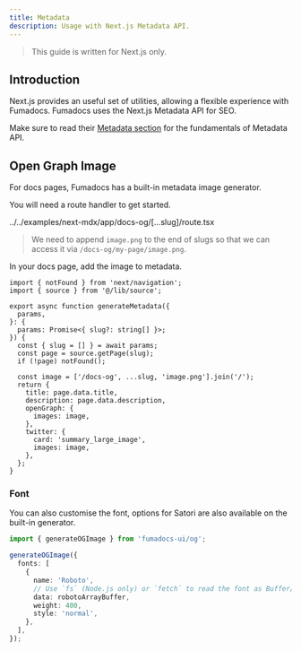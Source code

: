 ```yaml
---
title: Metadata
description: Usage with Next.js Metadata API.
---
```


> This guide is written for Next.js only.

## Introduction

Next.js provides an useful set of utilities, allowing a flexible experience with Fumadocs.
Fumadocs uses the Next.js Metadata API for SEO.

Make sure to read their [Metadata section](https://nextjs.org/docs/app/building-your-application/optimizing/metadata) for the fundamentals of Metadata API.

## Open Graph Image

For docs pages, Fumadocs has a built-in metadata image generator.

You will need a route handler to get started.

<include cwd meta='title="app/docs-og/[...slug]/route.tsx"'>
  ../../examples/next-mdx/app/docs-og/[...slug]/route.tsx
</include>

> We need to append `image.png` to the end of slugs so that we can access it via `/docs-og/my-page/image.png`.

In your docs page, add the image to metadata.

```tsx title="app/docs/[[...slug]]/page.tsx"
import { notFound } from 'next/navigation';
import { source } from '@/lib/source';

export async function generateMetadata({
  params,
}: {
  params: Promise<{ slug?: string[] }>;
}) {
  const { slug = [] } = await params;
  const page = source.getPage(slug);
  if (!page) notFound();

  const image = ['/docs-og', ...slug, 'image.png'].join('/');
  return {
    title: page.data.title,
    description: page.data.description,
    openGraph: {
      images: image,
    },
    twitter: {
      card: 'summary_large_image',
      images: image,
    },
  };
}
```

### Font

You can also customise the font, options for Satori are also available on the built-in generator.

```ts
import { generateOGImage } from 'fumadocs-ui/og';

generateOGImage({
  fonts: [
    {
      name: 'Roboto',
      // Use `fs` (Node.js only) or `fetch` to read the font as Buffer/ArrayBuffer and provide `data` here.
      data: robotoArrayBuffer,
      weight: 400,
      style: 'normal',
    },
  ],
});
```

